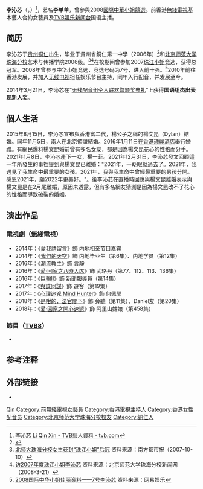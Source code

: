 {{distinguish|李沁|李佳芯}}
{{藝人
| 姓名 = 李沁芯
| 類型 = 女艺人
| 圖片 =
| 圖片尺寸 = 
| 圖片簡介 = 
| 原名 = 
| 英文名 = Ivy
| 罗马拼音 = Li Qin Xin
| 綽號 = 
| 别名 = 李单单
| 國籍 = {{PRC}}
| 民族 = 
| 籍貫 = 
| 出生日期 = {{birth_date_and_age|1989|6|13}}<ref name="detail">{{Cite web |url=http://artiste.tvb.com/main/artistedetail/liqinxin |title=李沁芯 Li Qin Xin - TVB藝人資料 - tvb.com |access-date=2014-05-23 |archive-date=2018-02-12 |archive-url=https://web.archive.org/web/20180212122059/http://artiste.tvb.com/main/artistedetail/liqinxin |dead-url=no }}</ref>
| 出生地點 = {{CHN}}[[贵州省|贵州省]][[铜仁市|铜仁市]][[碧江區|碧江區]]
| 配偶 = {{marriage|楊文昆（Dylan）|2015|2021|reason=divorced}}
| 兒女 = 1女
| 職業 = [[配音演員|配音演員]]、[[主持|主持]]
| 語言 = 普通话、粤语、英语
| 教育程度 = [[北京师范大学珠海分校|北京师范大学珠海分校]]毕业<ref name="bnu">[http://zh.cnr.cn/csyx/dxy/200710/t20071010_504589648.html 北师大珠海分校女生获封“珠江小姐”后冠] {{Wayback|url=http://zh.cnr.cn/csyx/dxy/200710/t20071010_504589648.html |date=20140523231247 }}资料来源：南方都市报（2007-10-10）</ref>
| 母校 = 貴州省銅仁第一中學
| 代表作 = 明珠台国语娱乐新闻报道<br>TVB儿童台[[猩猩同学会|猩猩同学会-猩猩仔煲冬瓜]]
| 活躍年代 = 2008年至今
| 經紀公司 = [[無綫電視|無綫電視]]（2010-2019）
| 網站 = 
| 獎項 = 2007年[[珠江小姐|珠江小姐]]竞选冠军 2008年[[国际中华小姐|国际中华小姐]]竞选十强 <br> 2014年无线配音组仝人联欢暨颁奖典礼——国语组杰出表现新人奖
}}

'''李沁芯'''（{{lang-en|Ivy Li}}，{{bd|1989年|6月13日|catIdx=L李}}）<ref name="detail">[http://artiste.tvb.com/main/artistedetail/liqinxin 李沁芯 Li Qin Xin - TVB藝人資料 - tvb.com]</ref>，艺名'''李单单'''，曾參與2008[[國際中華小姐競選|國際中華小姐競選]]。前香港[[無綫電視|無綫電視]]基本藝人合約女藝員及[[TVB娱乐新闻台|TVB娱乐新闻台]]国语主播。

== 简历 ==
李沁芯于[[贵州|贵州]][[铜仁|铜仁]]出生，毕业于貴州省銅仁第一中學（2006年）<ref>{{web reference|URL=http://i.tryz.net/html/2017/zhimingXY_0701/2498.html|title=知名校友 李沁芯|work=貴州省銅仁第一中學|year=2017年|date=7月1日|access-date=2018-10-01|archive-date=2019-06-02|archive-url=https://web.archive.org/web/20190602224000/http://i.tryz.net/html/2017/zhimingXY_0701/2498.html|dead-url=no}}</ref>和[[北京师范大学珠海分校|北京师范大学珠海分校]]艺术与传播学院2006级。<ref name="bnu">[http://zh.cnr.cn/csyx/dxy/200710/t20071010_504589648.html 北师大珠海分校女生获封“珠江小姐”后冠] {{Wayback|url=http://zh.cnr.cn/csyx/dxy/200710/t20071010_504589648.html |date=20140523231247 }}资料来源：南方都市报（2007-10-10）</ref><ref name="bnuin">[http://news.bnuz.edu.cn/displaynews.asp?NewsID=4212 访2007年度珠江小姐李沁芯] {{Wayback|url=http://news.bnuz.edu.cn/displaynews.asp?NewsID=4212 |date=20140524023047 }}资料来源：北京师范大学珠海分校新闻网（2008-3-21）</ref>在校期间曾参加2007[[珠江小姐|珠江小姐]]竞选，获得总冠军。2008年曾参与[[中华小姐|中华小姐]]竞选，竞选号码为7号，进入前十强。<ref name="cng">[http://ent.163.com/08/0124/15/4301221Q00032HU8.html 2008国际中华小姐佳丽资料——7号李沁芯] {{Wayback|url=http://ent.163.com/08/0124/15/4301221Q00032HU8.html |date=20190608150206 }}资料来源：网易娱乐</ref>2010年前往香港发展，并加入[[无线电视|无线电视]]担任娱乐节目主持，同年入行配音，并发展至今。

2014年3月21日，李沁芯在“[[无线配音组仝人联欢暨颁奖典礼|无线配音组仝人联欢暨颁奖典礼]]”上获得'''国语组杰出表现新人奖'''。

== 個人生活 ==
2015年8月15日，李沁芯宣布與香港富二代，楊公子之稱的楊文昆（Dylan）結婚。同年11月5日，兩人在北京領證結婚。2016年1月11日在[[香港瑰麗酒店|香港瑰麗酒店]]舉行婚禮。有網民爆料楊文昆婚前曾有多名女友，都是因為楊文昆花心的性格而分手。2021年1月8日，李沁芯產下一女，楊一菲。2021年12月31日，李沁芯發文回顧這一年所發生的事裡提到與楊文昆已離婚："2021年，一眨眼就過去了。2021年，我遇見了我生命中最重要的女孩。2021年，我與我生命中曾經最重要的男孩分開。感恩2021年，願2022年更美好。"。後李沁芯在直播時回應與楊文昆離婚表示與楊文昆是在2月尾離婚，原因未透露，但有多名網友猜測是因為楊文昆改不了花心的性格而導致破裂的婚姻。

==演出作品==
===電視劇（[[無綫電視|無綫電視]]）===
*2014年：《[[愛我請留言|愛我請留言]]》飾 内地相亲节目嘉宾
*2014年：《[[我們的天空|我們的天空]]》飾 内地毕业生（第6集）、内地学员（第12集）
*2016年：《[[潮流教主|潮流教主]]》飾 言靜
*2016年：《[[愛·回家之八時入席|愛·回家之八時入席]]》飾 武珞丹（第77、112、113、136集）
*2016年：《[[巨輪II|巨輪II]]》飾 新聞報導員（第14集）
*2017年：《[[與諜同謀|與諜同謀]]》飾 遊客（第19集）
*2017年：《[[心理追兇_Mind_Hunter|心理追兇 Mind Hunter]]》飾 何佩瑩
*2018年：《[[是咁的，法官閣下|是咁的，法官閣下]]》飾 旁聽（第11集）、Daniel友（第20集）
*2018年：《[[愛·回家之開心速遞|愛·回家之開心速遞]]》飾 阿里山姑娘（第458集）

===節目（[[TVB8|TVB8]]）===
*{{link-yue|香港可以這樣玩 鐵路篇}}

==参考注释==
{{reflist}}

==外部链接==
*{{sinaweibo|2291297852|李沁芯（李单单Ivy）}}

{{DEFAULTSORT:Li qinxin}}
[[Category:李姓|Qin]]
[[Category:前無綫電視女藝員|Category:前無綫電視女藝員]]
[[Category:香港電視主持人|Category:香港電視主持人]]
[[Category:香港女性配音员|Category:香港女性配音员]]
[[Category:北京师范大学珠海分校校友|Category:北京师范大学珠海分校校友]]
[[Category:铜仁人|Category:铜仁人]]